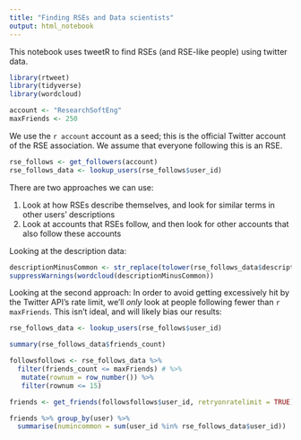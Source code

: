 ```yaml
---
title: "Finding RSEs and Data scientists"
output: html_notebook
---
```


This notebook uses tweetR to find RSEs (and RSE-like people) using twitter data.

```r

library(rtweet)
library(tidyverse)
library(wordcloud)

account <- "ResearchSoftEng"
maxFriends <- 250
```




We use the `r account` account as a seed; this is the official Twitter account of the RSE association.  We assume that everyone following this is an RSE.

```r

rse_follows <- get_followers(account)
rse_follows_data <- lookup_users(rse_follows$user_id)
```

There are two approaches we can use:

1. Look at how RSEs describe themselves, and look for similar terms in other users' descriptions
2. Look at accounts that RSEs follow, and then look for other accounts that also follow these accounts

Looking at the description data:
```r
descriptionMinusCommon <- str_replace(tolower(rse_follows_data$description), "research", "")
suppressWarnings(wordcloud(descriptionMinusCommon))
```




Looking at the second approach:   In order to avoid getting excessively hit by the Twitter API's rate limit, we'll *only* look at people following fewer than `r maxFriends`.  This isn't ideal, and will likely bias our results:

```r
rse_follows_data <- lookup_users(rse_follows$user_id)

summary(rse_follows_data$friends_count)
```

```r
followsfollows <- rse_follows_data %>% 
  filter(friends_count <= maxFriends) # %>% 
   mutate(rownum = row_number()) %>% 
   filter(rownum <= 15) 

friends <- get_friends(followsfollows$user_id, retryonratelimit = TRUE)

friends %>% group_by(user) %>% 
  summarise(numincommon = sum(user_id %in% rse_follows_data$user_id))
  
```

